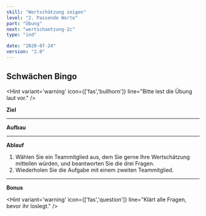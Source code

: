 ```yaml
---
skill: "Wertschätzung zeigen"
level: "2. Passende Worte"
part: "Übung"
next: "wertschaetzung-2c"
type: "ind"

date: "2020-07-24"
version: "2.0"
---
```



<Row className="tutsegment"> 
<Col>

## Schwächen Bingo

<Hint variant='warning' icon={['fas','bullhorn']}
line="Bitte lest die Übung laut vor."
/>

**Ziel**


---

**Aufbau**


---

**Ablauf**

1. Wählen Sie ein Teammitglied aus, dem Sie gerne Ihre Wertschätzung mitteilen würden, und beantworten Sie die drei Fragen.
2. Wiederholen Sie die Aufgabe mit einem zweiten Teammitglied.

---

**Bonus**



<Hint variant='warning' icon={['fas','question']}
line="Klärt alle Fragen, bevor ihr loslegt."
/>

</Col>
</Row>